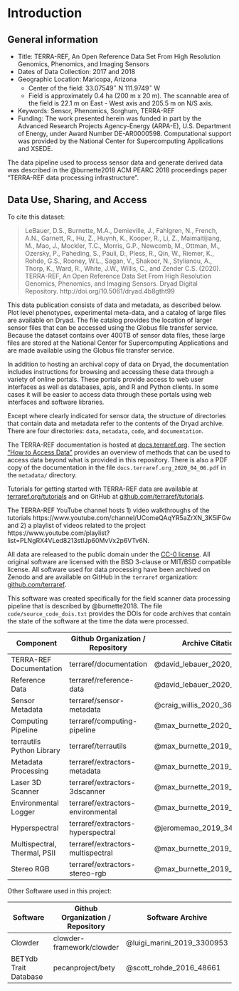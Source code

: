 # Introduction {#intro}

## General information

* Title: TERRA-REF, An Open Reference Data Set From High Resolution Genomics, Phenomics, and Imaging Sensors
* Dates of Data Collection: 2017 and 2018
* Geographic Location: Maricopa, Arizona
  * Center of the field: 33.07549$^{\circ}$ N 111.9749$^{\circ}$ W
  * Field is approximately 0.4 ha (200 m x 20 m). The scannable area of the field is 22.1 m on East - West axis and 205.5 m on N/S axis.
* Keywords: Sensor, Phenomics, Sorghum, TERRA-REF
* Funding: The work presented herein was funded in part by the Advanced Research Projects Agency-Energy (ARPA-E), U.S. Department of Energy, under Award Number DE-AR0000598. Computational support was provided by the National Center for Supercomputing Applications and XSEDE.

The data pipeline used to process sensor data and generate derived data was described in the @burnette2018 ACM PEARC 2018 proceedings paper "TERRA-REF data processing infrastructure".

## Data Use, Sharing, and Access


To cite this dataset: 

> LeBauer, D.S., Burnette, M.A., Demieville, J., Fahlgren, N., French, A.N., Garnett, R., Hu, Z., Huynh, K., Kooper, R., Li, Z., Maimaitijiang, M., Mao, J., Mockler, T.C., Morris, G.P., Newcomb, M., Ottman, M., Ozersky, P., Paheding, S., Pauli, D., Pless, R., Qin, W., Riemer, K., Rohde, G.S., Rooney, W.L., Sagan, V., Shakoor, N., Stylianou, A., Thorp, K., Ward, R., White, J.W., Willis, C.,  and Zender C.S. (2020). TERRA-REF, An Open Reference Data Set From High Resolution Genomics, Phenomics, and Imaging Sensors. Dryad Digital Repository. http://doi.org/10.5061/dryad.4b8gtht99

This data publication consists of data and metadata, as described below.
Plot level phenotypes, experimental meta-data, and a catalog of large files are available on Dryad.
The file catalog provides the location of larger sensor files that can be accessed using the Globus file transfer service.  
Because the dataset contains over 400TB of sensor data files, these large files are stored at the National Center for Supercomputing Applications and are made available using the Globus file transfer service.

In addition to hosting an archival copy of data on Dryad, the documentation includes instructions for browsing and accessing these data through a variety of online portals. 
These portals provide access to web user interfaces as well as databases, apis, and R and Python clients.
In some cases it will be easier to access data through these portals using web interfaces and software libraries.

Except where clearly indicated for sensor data, the structure of directories that contain data and metadata refer to the contents of the Dryad archive.
There are four directories: `data`, `metadata`, `code`, and `documentation`.

The TERRA-REF documentation is hosted at [docs.terraref.org](https://docs.terraref.org). The section ["How to Access Data"](https://docs.terraref.org/user-manual/how-to-access-data) provides an overview of methods that can be used to access data beyond what is provided in this repository. There is also a PDF copy of the documentation in the file `docs.terraref.org_2020_04_06.pdf` in the `metadata/` directory.

Tutorials for getting started with TERRA-REF data are available at [terraref.org/tutorials](https://terraref.github.io/tutorials) and on GitHub at [github.com/terraref/tutorials](https://github.com/terraref/tutorials).

The TERRA-REF YouTube channel hosts 1) video walkthroughs of the tutorials https://www.youtube.com/channel/UComeQAqYR5aZrXN_3K5iFGw and 2) a playlist of videos related to the project https://www.youtube.com/playlist?list=PLNgRX4VLed8213stlJp60MvVx2p6VTv6N.

All data are released to the public domain under the [CC-0 license](https://creativecommons.org/share-your-work/public-domain/cc0/). All original software are licensed with the BSD 3-clause or MIT/BSD compatible license. All software used for data processing have been archived on Zenodo and are available on GitHub in the `terraref` organization: [github.com/terraref](https://github.com/terraref).

This software was created specifically for the field scanner data processing pipeline that is described by @burnette2018. The file `code/source_code_dois.txt` provides the DOIs for code archives that contain the state of the software at the time the data were processed.

| Component                     | Github Organization / Repository                 | Archive Citation            |
|------------------------------|-----------------------------------|-----------------------------|
| TERRA-REF Documentation      | terraref/documentation            | @david_lebauer_2020_3661373 |
| Reference Data               | terraref/reference-data           | @david_lebauer_2020_3635863 |
| Sensor Metadata              | terraref/sensor-metadata          | @craig_willis_2020_3635853  |
| Computing Pipeline           | terraref/computing-pipeline       | @max_burnette_2020_3635849  |
| terrautils Python Library    | terraref/terrautils               | @max_burnette_2019_3406335  |
| Metadata Processing          | terraref/extractors-metadata      | @max_burnette_2019_3406329  |
| Laser 3D Scanner             | terraref/extractors-3dscanner     | @max_burnette_2019_3406332  |
| Environmental Logger         | terraref/extractors-environmental | @max_burnette_2019_3406318  |
| Hyperspectral                | terraref/extractors-hyperspectral | @jeromemao_2019_3406312     |
| Multispectral, Thermal, PSII | terraref/extractors-multispectral | @max_burnette_2019_3406311  |
| Stereo RGB                   | terraref/extractors-stereo-rgb    | @max_burnette_2019_3406304  |

Other Software used in this project:

| Software |  Github Organization / Repository | Software Archive | Citation |
|---|---|---|
| Clowder |  clowder-framework/clowder | @luigi_marini_2019_3300953 | @Marini2018cos |
| BETYdb Trait Database        | pecanproject/bety                 | @scott_rohde_2016_48661  | @LeBauer2018byt |
